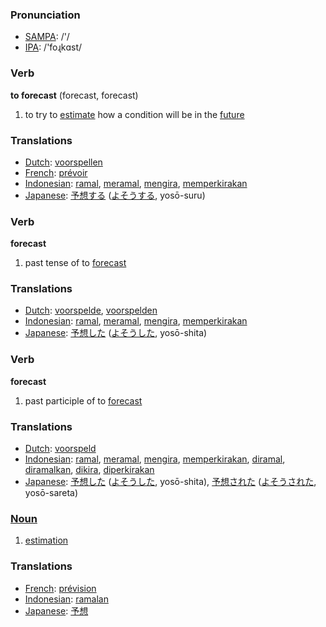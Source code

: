 === Pronunciation ===
*[[w:SAMPA|SAMPA]]: /'/
*[[w:IPA|IPA]]: /'foɻkɑst/

=== Verb ===

'''to forecast''' (forecast, forecast)

# to try to [[estimate]] how a condition will be in the [[future]]

=== Translations ===
*[[Dutch]]: [[voorspellen]]
*[[French]]: [[prévoir]]
*[[Indonesian]]: [[ramal]], [[ramal|meramal]], [[kira|mengira]], [[kira|memperkirakan]]
*[[Japanese]]: [[予想]]する ([[よそう]]する, yosō-suru)

=== Verb ===

'''forecast'''

# past tense of to [[forecast]]

=== Translations ===
*[[Dutch]]: [[voorspelde]], [[voorspelden]]
*[[Indonesian]]: [[ramal]], [[ramal|meramal]], [[kira|mengira]], [[kira|memperkirakan]]
*[[Japanese]]: [[予想]]した ([[よそう]]した, yosō-shita)

=== Verb ===

'''forecast'''

# past participle of to [[forecast]]

=== Translations ===
*[[Dutch]]: [[voorspeld]]
*[[Indonesian]]: [[ramal]], [[ramal|meramal]], [[kira|mengira]], [[kira|memperkirakan]], [[ramal|diramal]], [[ramal|diramalkan]], [[kira|dikira]], [[kira|diperkirakan]]
*[[Japanese]]: [[予想]]した ([[よそう]]した, yosō-shita), [[予想]]された ([[よそう]]された, yosō-sareta)

===[[Noun]]===

# [[estimation]]

===Translations===
*[[French]]: [[prévision]]
*[[Indonesian]]: [[ramal|ramalan]]
*[[Japanese]]: [[予想]]